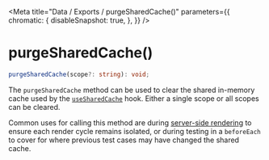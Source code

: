 
<Meta
    title="Data / Exports / purgeSharedCache()"
    parameters={{
        chromatic: {
            disableSnapshot: true,
        },
    }}
/>

# purgeSharedCache()

```ts
purgeSharedCache(scope?: string): void;
```

The `purgeSharedCache` method can be used to clear the shared in-memory cache used by the [`useSharedCache`](/docs/data-exports-usesharedcache--page) hook. Either a single scope or all scopes can be cleared.

Common uses for calling this method are during [server-side rendering](/docs/data-server-side-rendering-and-hydration--page) to ensure each render cycle remains isolated, or during testing in a `beforeEach` to cover for where previous test cases may have changed the shared cache.

